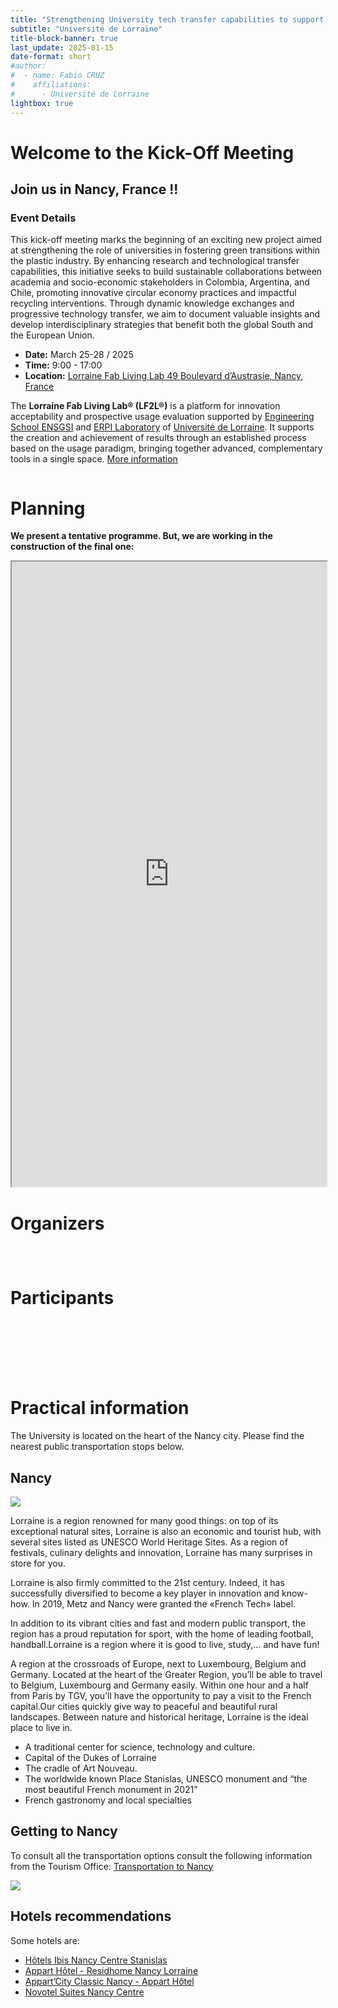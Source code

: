 ```yaml
---
title: "Strengthening University tech transfer capabilities to support circular economy value chains for plastics in Latin America -- TechTraPlastiCE"
subtitle: "Université de Lorraine"
title-block-banner: true
last_update: 2025-01-15
date-format: short
#author:
#  - name: Fabio CRUZ
#    affiliations:
#      - Université de Lorraine
lightbox: true
---
```





# Welcome to the Kick-Off Meeting
## Join us in Nancy, France !!

### Event Details

This kick-off meeting marks the beginning of an exciting new project aimed at strengthening the role of universities in fostering green transitions within the plastic industry. 
By enhancing research and technological transfer capabilities, this initiative seeks to build sustainable collaborations between academia and socio-economic stakeholders in Colombia, Argentina, and Chile, promoting innovative circular economy practices and impactful recycling interventions. 
Through dynamic knowledge exchanges and progressive technology transfer, we aim to document valuable insights and develop interdisciplinary strategies that benefit both the global South and the European Union.



- **Date:** March 25-28 / 2025
- **Time:** 9:00 - 17:00
- **Location:** [Lorraine Fab Living Lab 49 Boulevard d'Austrasie, Nancy, France](https://www.google.com/maps/place/LF2L+-+Lorraine+Fab+Living+Lab/@48.6940479,6.1971891,17z/data=!3m1!4b1!4m6!3m5!1s0x47949838baee9527:0x8d5bc72637c2d7c8!8m2!3d48.6940444!4d6.1997694!16s%2Fg%2F11bwl3_jw4?entry=ttu&g_ep=EgoyMDI1MDEwOC4wIKXMDSoASAFQAw%3D%3D)



::: {layout="[75, 25]"}
:::{}
The **Lorraine Fab Living Lab® (LF2L®)** is a platform for innovation acceptability and prospective usage evaluation
supported by [Engineering School ENSGSI](https://ensgsi.univ-lorraine.fr/) and [ERPI Laboratory](https://erpi.univ-lorraine.fr/) of [Université de Lorraine](https://www.univ-lorraine.fr/). 
It supports the creation and achievement of results through an established process based on the usage paradigm, bringing together advanced, complementary tools in a single space.  [More information](https://lf2l.fr/)
:::

![[](https://lf2l.fr/) ](images/logo/LF2L-Vertical.jpg)

:::




# Planning


**We present a tentative programme. But, we are working in the construction of the final one:**

:::{.column-page}

<iframe src="https://docs.google.com/spreadsheets/d/e/2PACX-1vSGLPgkJZEmvR0EgedxVgtVLi-sA0HZiJZhmD08A3mWN9b7A8XF-ZFC5eQ6cgQcwPy8z_qWRtTEudmP/pubhtml?gid=427361304&amp;single=true&amp;widget=true&amp;headers=true" width="100%" height= "1000px"></iframe>

:::

# Organizers


::: {layout-nrow=1 layout-valign="center"}

![[](https://ensgsi.univ-lorraine.fr/) ](images/logo/UL.png)


![[](https://ensgsi.univ-lorraine.fr/) ](images/logo/ENSGSI-Horizontal.png)

![[](https://erpi.univ-lorraine.fr/)](images/logo/ERPI-Horizontal.svg)
:::


# Participants

:::{.column-page-inset}

::: {layout="[[30,30,30], [50,50]]" layout-valign="center"}

![[](https://ensgsi.univ-lorraine.fr/)](images/logo/AR-UNC.png)

![[](https://ensgsi.univ-lorraine.fr/)](images/logo/AR-UNRN.jpeg)

![[](https://erpi.univ-lorraine.fr/)](images/logo/AR-UNS.jpeg)

![[](https://erpi.univ-lorraine.fr/)](images/logo/CO-UC.png)

![[](https://erpi.univ-lorraine.fr/)](images/logo/CO-UNAL.png)

![[](https://erpi.univ-lorraine.fr/)](images/logo/CL-PUCV.jpeg)

![[](https://erpi.univ-lorraine.fr/)](images/logo/CL-USACH.png)
:::
:::



# Practical information

The University is located on the heart of the Nancy city.
Please find the nearest public transportation stops below.



::: {.panel-tabset}

## Nancy

![](images/nancy/map-footer.jpg){fig-align="center"}

Lorraine is a region renowned for many good things: on top of its exceptional natural sites, Lorraine is also an economic and tourist hub, with several sites listed as UNESCO World Heritage Sites. As a region of festivals, culinary delights and innovation, Lorraine has many surprises in store for you.

Lorraine is also firmly committed to the 21st century.
Indeed, it has successfully diversified to become a key player in innovation and know-how. In 2019, Metz and Nancy were granted the «French Tech» label.

In addition to its vibrant cities and fast and modern public transport, the region has a proud reputation for sport, with the home of leading football, handball.Lorraine is a region where it is good to live, study,... and have fun!

A region at the crossroads of Europe, next to Luxembourg, Belgium and Germany.
Located at the heart of the Greater Region, you’ll be able to travel to Belgium, Luxembourg and Germany easily. Within one hour and a half from Paris by TGV, you’ll have the opportunity to pay a visit to the French capital.Our cities quickly give way to peaceful and beautiful rural landscapes. Between nature and historical heritage, Lorraine is the ideal place to live in.

- A traditional center for science, technology and culture.
- Capital of the Dukes of Lorraine
- The cradle of Art Nouveau. 
- The worldwide known Place Stanislas, UNESCO monument and “the most beautiful French monument in 2021”
- French gastronomy and local specialties


## Getting to Nancy

To consult all the transportation options consult the following information from the Tourism Office:
[Transportation to Nancy](https://www.nancy-tourisme.fr/en/prepare-your-stay/access-and-transport/getting-to-nancy/)


[![](images/nancy/venir-nancy-1920x1980.png)]((https://www.nancy-tourisme.fr/en/prepare-your-stay/access-and-transport/getting-to-nancy/))



## Hotels recommendations

Some hotels are:

- [Hôtels Ibis Nancy Centre Stanislas](https://all.accor.com/hotel/1393/index.fr.shtml)
- [Appart Hôtel - Residhome Nancy Lorraine](https://www.residhome.com/residence-hoteliere-aparthotel-nancy-123.html) 
- [Appart'City Classic Nancy - Appart Hôtel](https://www.appartcity.com/fr/destinations/lorraine/nancy/nancy.html?search%5BstartDate%5D=24/01/2025&search%5BendDate%5D=25/01/2025&search%5BnbAdult%5D=2&search%5BnbChild%5D=0&search%5Bcode%5D=)
- [Novotel Suites Nancy Centre](https://all.accor.com/hotel/5946/index.fr.shtml)



:::